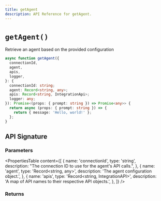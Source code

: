 ```yaml
---
title: getAgent
description: API Reference for getAgent.
---
```


# `getAgent()`

Retrieve an agent based on the provided configuration

```ts
async function getAgent({
  connectionId,
  agent,
  apis,
  logger,
}: {
  connectionId: string;
  agent: Record<string, any>;
  apis: Record<string, IntegrationApi>;
  logger: any;
}): Promise<(props: { prompt: string }) => Promise<any>> {
  return async (props: { prompt: string }) => {
    return { message: 'Hello, world!' };
  };
}
```

## API Signature

### Parameters

<PropertiesTable
  content={[
    {
      name: 'connectionId',
      type: 'string',
      description: "The connection ID to use for the agent's API calls.",
    },
    {
    name: 'agent',
    type: 'Record<string, any>',
    description: 'The agent configuration object.',
    },
    {
      name: 'apis',
      type: 'Record<string, IntegrationAPI>',
      description: 'A map of API names to their respective API objects.',
    },
  ]}
/>

### Returns

<PropertiesTable
  content={[]}
/>
